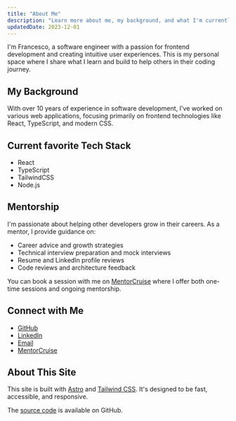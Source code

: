 ```yaml
---
title: "About Me"
description: "Learn more about me, my background, and what I'm currently working on."
updatedDate: 2023-12-01
---
```


I'm Francesco, a software engineer with a passion for frontend development and creating intuitive user experiences. This is my personal space where I share what I learn and build to help others in their coding journey.

## My Background

With over 10 years of experience in software development, I've worked on various web applications, focusing primarily on frontend technologies like React, TypeScript, and modern CSS.

## Current favorite Tech Stack

- React
- TypeScript
- TailwindCSS
- Node.js

## Mentorship

I'm passionate about helping other developers grow in their careers. As a mentor, I provide guidance on:

- Career advice and growth strategies
- Technical interview preparation and mock interviews
- Resume and LinkedIn profile reviews
- Code reviews and architecture feedback

You can book a session with me on [MentorCruise](https://mentorcruise.com/mentor/francescoesposito/) where I offer both one-time sessions and ongoing mentorship.

## Connect with Me

- [GitHub](https://github.com/phoinixi)
- [LinkedIn](https://linkedin.com/in/francescoes)
- [Email](mailto:hey@francescoesposito.dev)
- [MentorCruise](https://mentorcruise.com/mentor/francescoesposito/)

## About This Site

This site is built with [Astro](https://astro.build) and [Tailwind CSS](https://tailwindcss.com). It's designed to be fast, accessible, and responsive.

The [source code](https://github.com/phoinixi/phoinixi.github.io) is available on GitHub. 
